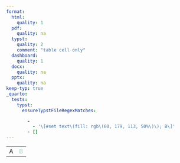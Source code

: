 ```yaml
---
format:
  html:
    quality: 1
  pdf:
    quality: na
  typst:
    quality: 2
    comment: "table cell only"
  dashboard:
    quality: 1
  docx:
    quality: na
  pptx:
    quality: na
keep-typ: true
_quarto:
  tests:
    typst:
      ensureTypstFileRegexMatches:

        -
          - '\[#set text\(fill: rgb\(60, 179, 113, 50%\)\); B\]'
        - []
---
```


```{=html}
<table>
    <tr><td>A</td><td style="color: mediumseagreen; opacity: 0.5">B</td></tr>
</table>
```

